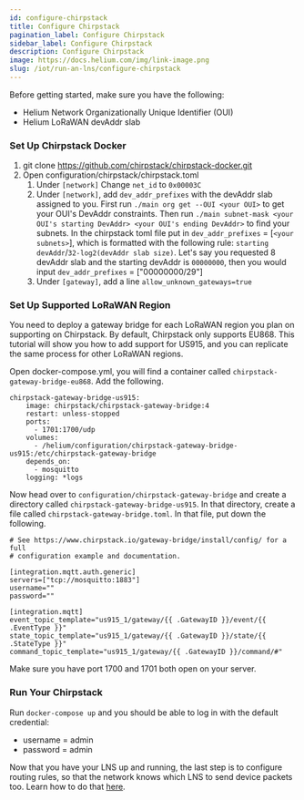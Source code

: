 ```yaml
---
id: configure-chirpstack
title: Configure Chirpstack
pagination_label: Configure Chirpstack
sidebar_label: Configure Chirpstack
description: Configure Chirpstack
image: https://docs.helium.com/img/link-image.png
slug: /iot/run-an-lns/configure-chirpstack
---
```




<!-- TODO: Description of necessary keys for configuration and what they do: (payer, owner, delegate) -->

Before getting started, make sure you have the following:

- Helium Network Organizationally Unique Identifier (OUI)
- Helium LoRaWAN devAddr slab

<!-- TODO: what is config service? -->

### Set Up Chirpstack Docker

1. git clone https://github.com/chirpstack/chirpstack-docker.git
2. Open configuration/chirpstack/chirpstack.toml
   1. Under `[network]` Change `net_id` to `0x00003C`
   2. Under `[network]`, add `dev_addr_prefixes` with the devAddr slab assigned to you. First run
      `./main org get --OUI <your OUI>` to get your OUI's DevAddr constraints. Then run
      `./main subnet-mask <your OUI's starting DevAddr> <your OUI's ending DevAddr>` to find your
      subnets. In the chirpstack toml file put in `dev_addr_prefixes` = [`<your subnets>`], which is
      formatted with the following rule: `starting devAddr`/`32-log2(devAddr slab size)`. Let's say
      you requested 8 devAddr slab and the starting devAddr is `00000000`, then you would input
      `dev_addr_prefixes` = ["00000000/29"]
   3. Under `[gateway]`, add a line `allow_unknown_gateways=true`

### Set Up Supported LoRaWAN Region

You need to deploy a gateway bridge for each LoRaWAN region you plan on supporting on Chirpstack. By
default, Chirpstack only supports EU868. This tutorial will show you how to add support for US915,
and you can replicate the same process for other LoRaWAN regions.

Open docker-compose.yml, you will find a container called `chirpstack-gateway-bridge-eu868`. Add the
following.

```
chirpstack-gateway-bridge-us915:
    image: chirpstack/chirpstack-gateway-bridge:4
    restart: unless-stopped
    ports:
      - 1701:1700/udp
    volumes:
      - /helium/configuration/chirpstack-gateway-bridge-us915:/etc/chirpstack-gateway-bridge
    depends_on:
      - mosquitto
    logging: *logs
```

Now head over to `configuration/chirpstack-gateway-bridge` and create a directory called
`chirpstack-gateway-bridge-us915`. In that directory, create a file called
`chirpstack-gateway-bridge.toml`. In that file, put down the following.

```
# See https://www.chirpstack.io/gateway-bridge/install/config/ for a full
# configuration example and documentation.

[integration.mqtt.auth.generic]
servers=["tcp://mosquitto:1883"]
username=""
password=""

[integration.mqtt]
event_topic_template="us915_1/gateway/{{ .GatewayID }}/event/{{ .EventType }}"
state_topic_template="us915_1/gateway/{{ .GatewayID }}/state/{{ .StateType }}"
command_topic_template="us915_1/gateway/{{ .GatewayID }}/command/#"
```

Make sure you have port 1700 and 1701 both open on your server.

### Run Your Chirpstack

Run `docker-compose up` and you should be able to log in with the default credential:

- username = admin
- password = admin

Now that you have your LNS up and running, the last step is to configure routing rules,
so that the network knows which LNS to send device packets too. Learn how to do that [here](configure-routing-rules).